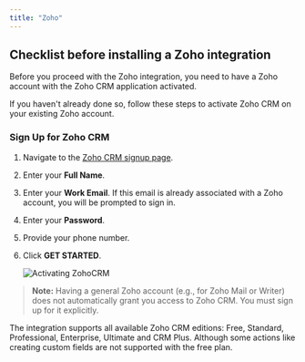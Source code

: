 ```yaml
---
title: "Zoho"
---
```


## Checklist before installing a Zoho integration

Before you proceed with the Zoho integration, you need to have a Zoho account with the Zoho CRM application activated.

If you haven't already done so, follow these steps to activate Zoho CRM on your existing Zoho account.

### Sign Up for Zoho CRM

1.  Navigate to the [Zoho CRM signup page](https://www.zoho.com/crm/signup.html).
2.  Enter your **Full Name**. 
3.  Enter your **Work Email**. If this email is already associated with a Zoho account, you will be prompted to sign in.
4.  Enter your **Password**.
4.  Provide your phone number.
5.  Click **GET STARTED**.

    ![Activating ZohoCRM](/images/customer-guides/zoho-register.png)

> **Note:** Having a general Zoho account (e.g., for Zoho Mail or Writer) does not automatically grant you access to Zoho CRM. You must sign up for it explicitly.

The integration supports all available Zoho CRM editions: Free, Standard, Professional, Enterprise, Ultimate and CRM Plus.
Although some actions like creating custom fields are not supported with the free plan.